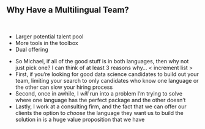 ## Why Have a Multilingual Team?

<br>

::: {.incremental}

- Larger potential talent pool
- More tools in the toolbox
- Dual offering

:::

::: {.notes}

- So Michael, if all of the good stuff is in both languages, then why not just pick one?  I can think of at least 3 reasons why... < increment list >
- First, if you're looking for good data science candidates to build out your team, limiting your search to only candidates who know one language or the other can slow your hiring process
- Second, once in awhile, I *will* run into a problem I'm trying to solve where one language has the perfect package and the other doesn't
- Lastly, I work at a consulting firm, and the fact that we can offer our clients the option to *choose* the language they want us to build the solution in is a huge value proposition that we have

:::
